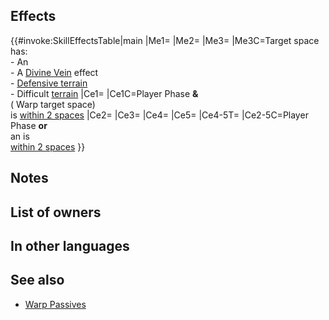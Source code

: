 {{Passive
|name=Trained to Kill
|type=A
|exclusive=1
|canUseWeapon={{WeaponList|All}}
|canUseMove={{MoveList|All}}
|properties=random_owner
|1name=Trained to Kill
|1tagid=SID_殺しの技術
|1effect=Unit can move through foes' spaces.<br><br>If any space within 2 spaces of unit meets any of the following conditions, unit can move to that space or any space within 2 spaces of that space, and also, if unit initiates combat, unit attacks twice:<br>&nbsp;&nbsp;- There is an ally.<br>&nbsp;&nbsp;- There is a Divine Vein effect applied.<br>&nbsp;&nbsp;- It is defensive terrain.<br>&nbsp;&nbsp;- It counts as difficult terrain, excluding impassable terrain.<br><br>If unit initiates combat or is within 2 spaces of an ally, grants Atk/Spd+10 to unit, neutralizes effects that guarantee foe's follow-up attacks and effects that prevent unit's follow-up attacks, and reduces the percentage of foe's non-Special "reduce damage by X%" skills by 50% during combat (excluding area-of-effect Specials).
|1cost=300
|1required=-
}}
==Effects==
{{#invoke:SkillEffectsTable|main
|Me1={{Eft|Neutralize Bulwark}}
|Me2={{Eft|Neutralize Prevent Warp}}
|Me3={{Eft|Warp|[[within 2 spaces]] of target space<br>[[within 2 spaces]]}}
|Me3C=Target space has:<br>- An {{Tgt|Ally}}<br>- A [[Divine Vein]] effect<br>- [[Defensive terrain]]<br>- Difficult [[terrain]]
|Ce1={{Eft|Attack Twice}}
|Ce1C=Player Phase '''&'''<br>({{Efi|Warp}} Warp target space)<br>is [[within 2 spaces]]
|Ce2={{Eft|Temporary buffs|Atk/Spd|10}}
|Ce3={{Eft|Neutralize Prevent Follow-Ups}}
|Ce4={{Eft|Neutralize Guaranteed Follow-Ups}}
|Ce5={{Eft|Reduce Damage Reduction|50%}}
|Ce4-5T={{Tgt|Foe}}
|Ce2-5C=Player Phase '''or'''<br>an {{Tgt|Ally}} is<br>[[within 2 spaces]]
}}

==Notes==
{{Pass notes}}
{{Warp interaction}}
{{IfUnitInitiates}}
{{AttackTwice}}
{{Temporary buffs}}
{{Follow-up effect neutralization}}
{{Reduce Damage Reduction}}
==List of owners==
{{Skill Hero List}}
==In other languages==
{{OtherLanguages
|japanese=
|german=
|spanishEU=
|spanishLA=
|french=
|italian=
|chineseTW=
|portuguese=
}}
==See also==
{{See also skills|cond=Description LIKE '%unit can move to a space within 2 spaces of an% ally within _ spaces%' OR Description LIKE '%unit can move through foes_ spaces%'}} 
* [[Warp Passives]]
{{Passives Navbox|A}}